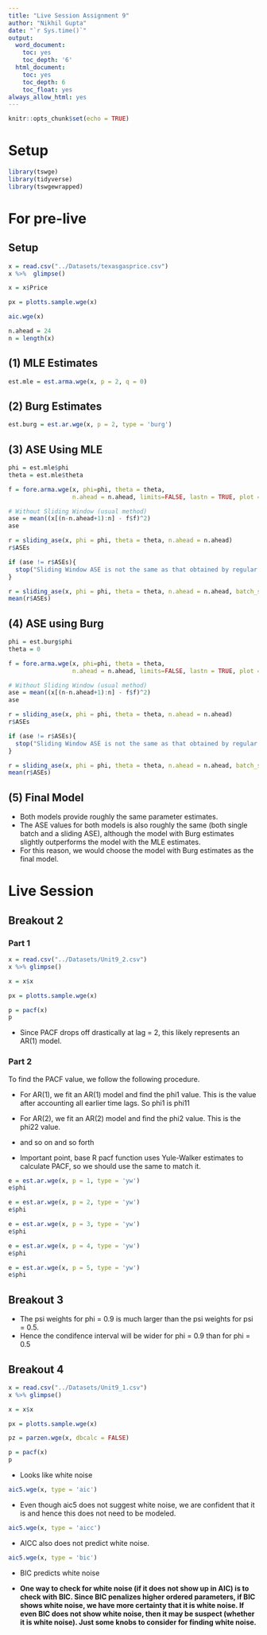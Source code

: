 ```yaml
---
title: "Live Session Assignment 9"
author: "Nikhil Gupta"
date: "`r Sys.time()`"
output:
  word_document:
    toc: yes
    toc_depth: '6'
  html_document:
    toc: yes
    toc_depth: 6
    toc_float: yes
always_allow_html: yes
---
```



```r
knitr::opts_chunk$set(echo = TRUE)
```

# Setup

```r
library(tswge)
library(tidyverse)
library(tswgewrapped)
```


# For pre-live

## Setup


```r
x = read.csv("../Datasets/texasgasprice.csv")
x %>%  glimpse()
```

```r
x = x$Price
```

```r
px = plotts.sample.wge(x)
```


```r
aic.wge(x)
```


```r
n.ahead = 24
n = length(x)
```

## (1) MLE Estimates
```r
est.mle = est.arma.wge(x, p = 2, q = 0)
```

## (2) Burg Estimates

```r
est.burg = est.ar.wge(x, p = 2, type = 'burg')
```

## (3) ASE Using MLE
```r
phi = est.mle$phi
theta = est.mle$theta
```

```r
f = fore.arma.wge(x, phi=phi, theta = theta,
                  n.ahead = n.ahead, limits=FALSE, lastn = TRUE, plot = FALSE)

# Without Sliding Window (usual method)
ase = mean((x[(n-n.ahead+1):n] - f$f)^2)
ase
```

```r
r = sliding_ase(x, phi = phi, theta = theta, n.ahead = n.ahead)
r$ASEs
```

```r
if (ase != r$ASEs){
  stop("Sliding Window ASE is not the same as that obtained by regular method. Please check your code")
}

```

```r
r = sliding_ase(x, phi = phi, theta = theta, n.ahead = n.ahead, batch_size = 104)
mean(r$ASEs)
```

## (4) ASE using Burg

```r
phi = est.burg$phi
theta = 0
```


```r
f = fore.arma.wge(x, phi=phi, theta = theta,
                  n.ahead = n.ahead, limits=FALSE, lastn = TRUE, plot = FALSE)

# Without Sliding Window (usual method)
ase = mean((x[(n-n.ahead+1):n] - f$f)^2)
ase
```

```r
r = sliding_ase(x, phi = phi, theta = theta, n.ahead = n.ahead)
r$ASEs
```

```r
if (ase != r$ASEs){
  stop("Sliding Window ASE is not the same as that obtained by regular method. Please check your code")
}
```

```r
r = sliding_ase(x, phi = phi, theta = theta, n.ahead = n.ahead, batch_size = 104)
mean(r$ASEs)
```

## (5) Final Model

* Both models provide roughly the same parameter estimates. 
* The ASE values for both models is also roughly the same (both single batch and a sliding ASE), although the model with Burg estimates slightly outperforms the model with the MLE estimates. 
* For this reason, we would choose the model with Burg estimates as the final model.

# Live Session

## Breakout 2

### Part 1

```r
x = read.csv("../Datasets/Unit9_2.csv")
x %>% glimpse()
```

```r
x = x$x
```

```r
px = plotts.sample.wge(x)
```

```r
p = pacf(x)
p
```

* Since PACF drops off drastically at lag = 2, this likely represents an AR(1) model.


### Part 2

To find the PACF value, we follow the following procedure.

* For AR(1), we fit an AR(1) model and find the phi1 value. This is the value after accounting all earlier time lags. So phi1 is phi11
* For AR(2), we fit an AR(2) model and find the phi2 value. This is the phi22 value.
* and so on and so forth

* Important point, base R pacf function uses Yule-Walker estimates to calculate PACF, so we should use the same to match it.


```r
e = est.ar.wge(x, p = 1, type = 'yw')
e$phi
```

```r
e = est.ar.wge(x, p = 2, type = 'yw')
e$phi
```

```r
e = est.ar.wge(x, p = 3, type = 'yw')
e$phi
```


```r
e = est.ar.wge(x, p = 4, type = 'yw')
e$phi
```


```r
e = est.ar.wge(x, p = 5, type = 'yw')
e$phi
```

## Breakout 3

* The psi weights for phi = 0.9 is much larger than the psi weights for psi = 0.5.
* Hence the condifence interval will be wider for phi = 0.9 than for phi = 0.5


## Breakout 4

```r
x = read.csv("../Datasets/Unit9_1.csv")
x %>% glimpse()
```

```r
x = x$x
```


```r
px = plotts.sample.wge(x)
```

```r
pz = parzen.wge(x, dbcalc = FALSE)
```

```r
p = pacf(x)
p
```

* Looks like white noise

```r
aic5.wge(x, type = 'aic')
```


* Even though aic5 does not suggest white noise, we are confident that it is and hence this does not need to be modeled.

```r
aic5.wge(x, type = 'aicc')
```

* AICC also does not predict white noise.

```r
aic5.wge(x, type = 'bic')
```

* BIC predicts white noise

* **One way to check for white noise (if it does not show up in AIC) is to check with BIC. Since BIC penalizes higher ordered parameters, if BIC shows white noise, we have more certainty that it is white noise. If even BIC does not show white noise, then it may be suspect (whether it is white noise). Just some knobs to consider for finding white noise.**

